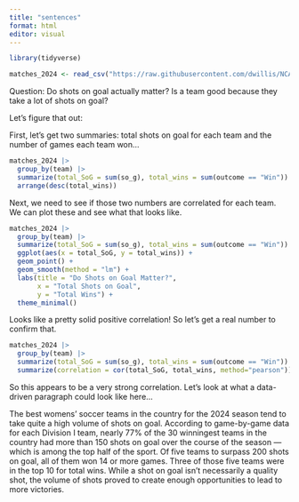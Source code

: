 ```yaml
---
title: "sentences"
format: html
editor: visual
---
```


```r
library(tidyverse)
```

```r
matches_2024 <- read_csv("https://raw.githubusercontent.com/dwillis/NCAAWomensSoccerData/main/data/ncaa_womens_soccer_matchstats_2024.csv")
```
Question: Do shots on goal actually matter? Is a team good because they take a lot of shots on goal? 

Let's figure that out: 

First, let's get two summaries: total shots on goal for each team and the number of games each team won...

```r
matches_2024 |> 
  group_by(team) |> 
  summarize(total_SoG = sum(so_g), total_wins = sum(outcome == "Win")) |> 
  arrange(desc(total_wins))
```

Next, we need to see if those two numbers are correlated for each team. We can plot these and see what that looks like. 

```r
matches_2024 |> 
  group_by(team) |> 
  summarize(total_SoG = sum(so_g), total_wins = sum(outcome == "Win")) |> 
  ggplot(aes(x = total_SoG, y = total_wins)) +
  geom_point() +
  geom_smooth(method = "lm") +
  labs(title = "Do Shots on Goal Matter?",
       x = "Total Shots on Goal",
       y = "Total Wins") +
  theme_minimal()
```

Looks like a pretty solid positive correlation! So let's get a real number to confirm that. 

```r
matches_2024 |> 
  group_by(team) |> 
  summarize(total_SoG = sum(so_g), total_wins = sum(outcome == "Win")) |> 
  summarize(correlation = cor(total_SoG, total_wins, method="pearson"))
```

So this appears to be a very strong correlation. Let's look at what a data-driven paragraph could look like here... 

The best womens' soccer teams in the country for the 2024 season tend to take quite a high volume of shots on goal. According to game-by-game data for each Division I team, nearly 77% of the 30 winningest teams in the country had more than 150 shots on goal over the course of the season — which is among the top half of the sport. Of five teams to surpass 200 shots on goal, all of them won 14 or more games. Three of those five teams were in the top 10 for total wins. While a shot on goal isn't necessarily a quality shot, the volume of shots proved to create enough opportunities to lead to more victories. 


